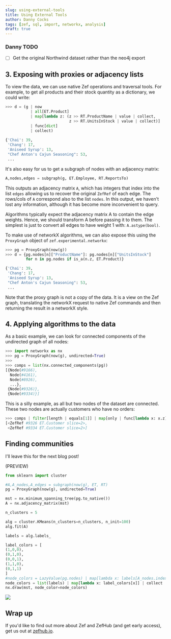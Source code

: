 ```yaml
---
slug: using-external-tools
title: Using External Tools
author: Danny Cocks
tags: [zef, sql, import, networkx, analysis]
draft: true
---
```


### Danny TODO

- [ ] Get the original Northwind dataset rather than the neo4j export

## 3. Exposing with proxies or adjacency lists

To view the data, we can use native Zef operations and traversal tools. For
example, to get all products and their stock quantity as a dictionary, we could
write:

```py
>>> d = (g | now
           | all[ET.Product]
           | map[lambda z: (z >> RT.ProductName | value | collect,
                            z >> RT.UnitsInStock | value | collect)]
           | func[dict]
           | collect)
       
{'Chai': 39,
 'Chang': 17,
 'Aniseed Syrup': 13,
 "Chef Anton's Cajun Seasoning": 53,
 ...
```

It's also easy for us to get a subgraph of nodes with an adjacency matrix:

```py
A,nodes,edges = subgraph(g, ET.Employee, RT.ReportsTo)
```

This outputs an adjacency matrix `A`, which has integers that index into the
list `edges` allowing us to recover the original `ZefRef` of each edge. The
rows/cols of `A` correspond also to the list `nodes`. In this output, we haven't
lost any information, although it has become more inconvenient to query.

Algorithms typically expect the adjacency matrix A to contain the edge weights.
Hence, we should transform A before passing it to them. The simplest is just to
convert all edges to have weight 1 with: `A.astype(bool)`.

To make use of networkX algorithms, we can also expose this using the
`ProxyGraph` object of `zef.experimental.networkx`:

```py
>>> pg = ProxyGraph(now(g))
>>> d = {pg.nodes[n]["ProductName"]: pg.nodes[n]["UnitsInStock"]
         for n in pg.nodes if is_a(n.z, ET.Product)}

{'Chai': 39,
 'Chang': 17,
 'Aniseed Syrup': 13,
 "Chef Anton's Cajun Seasoning": 53,
 ...
```

Note that the proxy graph is not a copy of the data. It is a view on the Zef
graph, translating the networkX request to native Zef commands and then
returning the result in a networkX style.

## 4. Applying algorithms to the data

As a basic example, we can look for connected components of the undirected graph
of all nodes:

```py
>>> import networkx as nx
>>> pg = ProxyGraph(now(g), undirected=True)
>>> 
>>> comps = list(nx.connected_components(pg))
[{Node(#9166),
  Node(#4161),
  Node(#8926),
  ...},
 {Node(#9326)},
 {Node(#9334)}]
```

This is a silly example, as all but two nodes of the dataset are connected.
These two nodes are actually customers who have no orders:

```py
>>> comps | filter[length | equals[1]] | map[only | func[lambda x: x.z]] | collect
[<ZefRef #9326 ET.Customer slice=2>,
 <ZefRef #9334 ET.Customer slice=2>]
```

## Finding communities

I'll leave this for the next blog post!


(PREVIEW)

```py
from sklearn import cluster

#A,A_nodes,A_edges = subgraph(now(g), ET, RT)
pg = ProxyGraph(now(g), undirected=True)

mst = nx.minimum_spanning_tree(pg.to_native())
A = nx.adjacency_matrix(mst)

n_clusters = 5

alg = cluster.KMeans(n_clusters=n_clusters, n_init=100)
alg.fit(A)

labels = alg.labels_

label_colors = [
(1,0,0),
(0,1,0),
(0,0,1),
(1,1,0),
(0,1,1)
]
#node_colors = LazyValue(pg.nodes) | map[lambda x: labels[A_nodes.index(x.z)]] | map[lambda x: node_colors[x]] | collect
node_colors = list(labels) | map[lambda x: label_colors[x]] | collect
nx.draw(mst, node_color=node_colors)
```

![](northwind_test.png)

## Wrap up

If you'd like to find out more about Zef and ZefHub (and get early access), get us out at [zefhub.io](https://zefhub.io).
